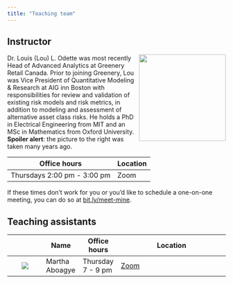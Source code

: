 ```yaml
---
title: "Teaching team"
---
```


## Instructor

![](images/team/llo.png){fig-alt="Headshot of Dr. Lou Odette" style="float:right;padding: 0 0 0 10px;" width="200"}

Dr. Louis (Lou) L. Odette was most recently Head of Advanced Analytics at Greenery Retail Canada. Prior to joining Greenery, Lou was Vice President of Quantitative Modeling & Research at AIG inn Boston with responsibilities for review and validation of existing risk models and risk metrics, in addition to modeling and assessment of alternative asset class risks. He holds a PhD in Electrical Engineering from MIT and an MSc in Mathematics from Oxford University. **Spoiler alert**: the picture to the right was taken many years ago.

| Office hours                 | Location |
|------------------------------|----------|
| Thursdays 2:00 pm - 3:00 pm  | Zoom     |

If these times don't work for you or you'd like to schedule a one-on-one meeting, you can do so at [bit.ly/meet-mine](https://bit.ly/meet-mine).

## Teaching assistants

|                             | Name           | Office hours      | Location                                                                                                                  |
|:----------:|------------|------------|-----------------------------------|
| ![](images/team/martha.png) | Martha Aboagye | Thursday 7 - 9 pm | [Zoom](https://sakai.duke.edu/portal/site/779c3ebe-3b88-4bcc-bd01-1813e8396a23/page/d5eef508-07a4-4c6d-b7bd-4614a9631562) |
